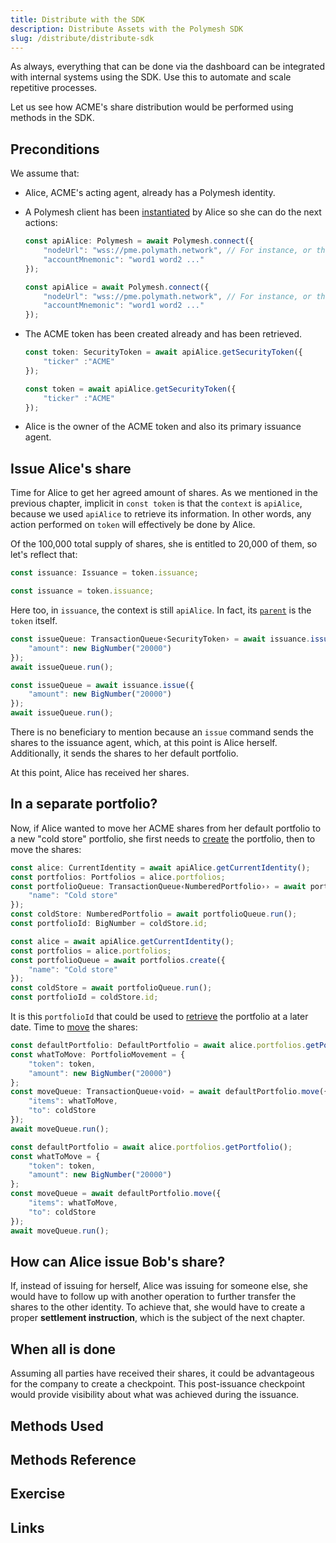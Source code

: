 ```yaml
---
title: Distribute with the SDK
description: Distribute Assets with the Polymesh SDK
slug: /distribute/distribute-sdk
---
```



As always, everything that can be done via the dashboard can be integrated with internal systems using the SDK. Use this to automate and scale repetitive processes.

Let us see how ACME's share distribution would be performed using methods in the SDK.

## Preconditions

We assume that:

* Alice, ACME's acting agent, already has a Polymesh identity.
* A Polymesh client has been [instantiated](https://developers.polymath.network/polymesh-sdk-api-reference/classes/polymesh#static-connect) by Alice so she can do the next actions:
    <MultiCodeBlock>

    ```typescript
    const apiAlice: Polymesh = await Polymesh.connect({
        "nodeUrl": "wss://pme.polymath.network", // For instance, or the proper network
        "accountMnemonic": "word1 word2 ..."
    });
    ```

    ```javascript
    const apiAlice = await Polymesh.connect({
        "nodeUrl": "wss://pme.polymath.network", // For instance, or the proper network
        "accountMnemonic": "word1 word2 ..."
    });
    ```

    </MultiCodeBlock>
* The ACME token has been created already and has been retrieved.
    <MultiCodeBlock>

    ```typescript
    const token: SecurityToken = await apiAlice.getSecurityToken({
        "ticker" :"ACME"
    });
    ```

    ```javascript
    const token = await apiAlice.getSecurityToken({
        "ticker" :"ACME"
    });
    ```

    </MultiCodeBlock>
* Alice is the owner of the ACME token and also its primary issuance agent.

## Issue Alice's share

Time for Alice to get her agreed amount of shares. As we mentioned in the previous chapter, implicit in `const token` is that the `context` is `apiAlice`, because we used `apiAlice` to retrieve its information. In other words, any action performed on `token` will effectively be done by Alice.

Of the 100,000 total supply of shares, she is entitled to 20,000 of them, so let's reflect that:

<MultiCodeBlock>

```typescript
const issuance: Issuance = token.issuance;
```

```javascript
const issuance = token.issuance;
```

</MultiCodeBlock>

Here too, in `issuance`, the context is still `apiAlice`. In fact, its [`parent`](https://developers.polymath.network/polymesh-sdk-api-reference/classes/issuance#properties-1) is the `token` itself.

<MultiCodeBlock>

```typescript
const issueQueue: TransactionQueue‹SecurityToken› = await issuance.issue({
    "amount": new BigNumber("20000")
});
await issueQueue.run();
```

```javascript
const issueQueue = await issuance.issue({
    "amount": new BigNumber("20000")
});
await issueQueue.run();
```

</MultiCodeBlock>

<HighlightBox type="tip">

There is no beneficiary to mention because an `issue` command sends the shares to the issuance agent, which, at this point is Alice herself. Additionally, it sends the shares to her default portfolio.

</HighlightBox>
At this point, Alice has received her shares.

## In a separate portfolio?

Now, if Alice wanted to move her ACME shares from her default portfolio to a new "cold store" portfolio, she first needs to [create](https://developers.polymath.network/polymesh-sdk-api-reference/classes/portfolios#create) the portfolio, then to move the shares:

<MultiCodeBlock>

```typescript
const alice: CurrentIdentity = await apiAlice.getCurrentIdentity();
const portfolios: Portfolios = alice.portfolios;
const portfolioQueue: TransactionQueue‹NumberedPortfolio›› = await portfolios.create({
    "name": "Cold store"
});
const coldStore: NumberedPortfolio = await portfolioQueue.run();
const portfolioId: BigNumber = coldStore.id;
```

```javascript
const alice = await apiAlice.getCurrentIdentity();
const portfolios = alice.portfolios;
const portfolioQueue = await portfolios.create({
    "name": "Cold store"
});
const coldStore = await portfolioQueue.run();
const portfolioId = coldStore.id;
```

</MultiCodeBlock>

It is this `portfolioId` that could be used to [retrieve](https://developers.polymath.network/polymesh-sdk-api-reference/classes/portfolios#getportfolio) the portfolio at a later date. Time to [move](https://developers.polymath.network/polymesh-sdk-api-reference/classes/portfolio#movefunds) the shares:

<MultiCodeBlock>

```typescript
const defaultPortfolio: DefaultPortfolio = await alice.portfolios.getPortfolio();
const whatToMove: PortfolioMovement = {
    "token": token,
    "amount": new BigNumber("20000")
};
const moveQueue: TransactionQueue‹void› = await defaultPortfolio.move({
    "items": whatToMove,
    "to": coldStore
});
await moveQueue.run();
```

```javascript
const defaultPortfolio = await alice.portfolios.getPortfolio();
const whatToMove = {
    "token": token,
    "amount": new BigNumber("20000")
};
const moveQueue = await defaultPortfolio.move({
    "items": whatToMove,
    "to": coldStore
});
await moveQueue.run();
```

</MultiCodeBlock>

## How can Alice issue Bob's share?

If, instead of issuing for herself, Alice was issuing for someone else, she would have to follow up with another operation to further transfer the shares to the other identity. To achieve that, she would have to create a proper **settlement instruction**, which is the subject of the next chapter.

## When all is done

Assuming all parties have received their shares, it could be advantageous for the company to create a checkpoint. This post-issuance checkpoint would provide visibility about what was achieved during the issuance.

<!-- TODO when SDK exposes that -->

## Methods Used


## Methods Reference


## Exercise


## Links
